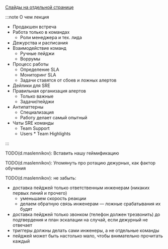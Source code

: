 
[Слайды на отдельной странице](/slides/11_team)

<TeamSlides embedded={true}/>

:::note О чем лекция

- Продакшен встреча
- Работа только в командах
  - Роли менеджера и тех. лида
- Дежурства и расписания
- Взаимодействие команд
  - Ручные пейджи
  - Воррумы
- Процесс работы
  - Определение SLA
  - Мониторинг SLA
  - Задачи ставятся от сбоев и ложных алертов
- Дейлики для SRE
- Правильная организация алертов
  - Только важные
  - Задачи/пейджи
- Антипаттерны
  - Специализация
  - Работу делает самый опытный
- Чаты SRE команды
  - Team Support
  - Users \* Team Highlights

:::

TODO(d.maslennikov): Вставить нашу геймификацию

TODO(d.maslennikov): Упомянуть про ротацию дежурных, как фактор обучения

TODO(d.maslennikov): не забыть:

- доставка пейджей только ответственным инженерам (никаких первых линий и прочего)
  - уменьшаем скорость реакции
  - делаем обратную связь инженерам — ложные срабатывания их будят
- доставка пейджей только звонком (телефон должен трезвонить) до подтвердения и план эскалации на случай, если дежурный не отвечает
- триггеры должны делать сами инженеры, а не отдельные команды
- пейджей может быть настолько мало, чтобы внимательно прочитать каждый
